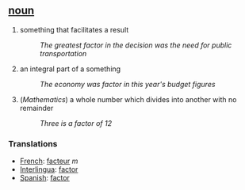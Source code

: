 == [[noun]] ==
# something that facilitates a result
#:''The greatest factor in the decision was the need for public transportation''
# an integral part of a something
#:''The economy was factor in this year's budget figures''
# (''Mathematics'') a whole number which divides into another with no remainder
#:''Three is a factor of 12''

=== Translations ===
*[[French]]: [[facteur]] ''m''
*[[Interlingua]]: [[factor]]
*[[Spanish]]: [[factor]]